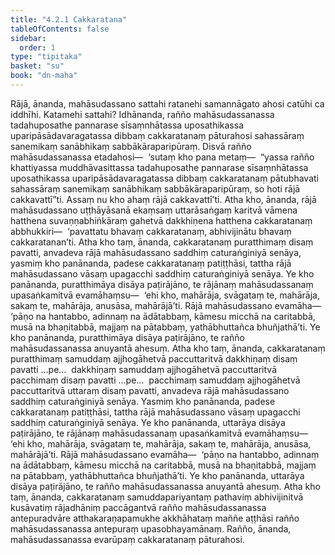 ```yaml
---
title: "4.2.1 Cakkaratana"
tableOfContents: false
sidebar:
  order: 1
type: "tipitaka"
basket: "su"
book: "dn-maha"
---
```



<DynamicBreadcrumb />

<Division number="243" book="dn-maha">

<Paragraph number="540" book="dn-maha">
Rājā, ānanda, mahāsudassano sattahi ratanehi samannāgato ahosi catūhi ca iddhīhi. Katamehi sattahi? Idhānanda, rañño mahāsudassanassa tadahuposathe pannarase sīsaṃnhātassa uposathikassa uparipāsādavaragatassa dibbaṃ cakkaratanaṃ pāturahosi sahassāraṃ sanemikaṃ sanābhikaṃ sabbākāraparipūraṃ. Disvā rañño mahāsudassanassa etadahosi—  ‘sutaṃ kho pana metaṃ—  “yassa rañño khattiyassa muddhāvasittassa tadahuposathe pannarase sīsaṃnhātassa uposathikassa uparipāsādavaragatassa dibbaṃ cakkaratanaṃ pātubhavati sahassāraṃ sanemikaṃ sanābhikaṃ sabbākāraparipūraṃ, so hoti rājā cakkavattī”ti. Assaṃ nu kho ahaṃ rājā cakkavattī’ti.
</Paragraph>

</Division>
<Division number="244" book="dn-maha">

<Paragraph number="541" book="dn-maha">
Atha kho, ānanda, rājā mahāsudassano uṭṭhāyāsanā ekaṃsaṃ uttarāsaṅgaṃ karitvā vāmena hatthena suvaṇṇabhiṅkāraṃ gahetvā dakkhiṇena hatthena cakkaratanaṃ abbhukkiri—  ‘pavattatu bhavaṃ cakkaratanaṃ, abhivijinātu bhavaṃ cakkaratanan’ti. Atha kho taṃ, ānanda, cakkaratanaṃ puratthimaṃ disaṃ pavatti, anvadeva rājā mahāsudassano saddhiṃ caturaṅginiyā senāya, yasmiṃ kho panānanda, padese cakkaratanaṃ patiṭṭhāsi, tattha rājā mahāsudassano vāsaṃ upagacchi saddhiṃ caturaṅginiyā senāya. Ye kho panānanda, puratthimāya disāya paṭirājāno, te rājānaṃ mahāsudassanaṃ upasaṅkamitvā evamāhaṃsu—  ‘ehi kho, mahārāja, svāgataṃ te, mahārāja, sakaṃ te, mahārāja, anusāsa, mahārājā’ti. Rājā mahāsudassano evamāha—  ‘pāṇo na hantabbo, adinnaṃ na ādātabbaṃ, kāmesu micchā na caritabbā, musā na bhaṇitabbā, majjaṃ na pātabbaṃ, yathābhuttañca bhuñjathā’ti. Ye kho panānanda, puratthimāya disāya paṭirājāno, te rañño mahāsudassanassa anuyantā ahesuṃ. Atha kho taṃ, ānanda, cakkaratanaṃ puratthimaṃ samuddaṃ ajjhogāhetvā paccuttaritvā dakkhiṇaṃ disaṃ pavatti …pe…  dakkhiṇaṃ samuddaṃ ajjhogāhetvā paccuttaritvā pacchimaṃ disaṃ pavatti …pe…  pacchimaṃ samuddaṃ ajjhogāhetvā paccuttaritvā uttaraṃ disaṃ pavatti, anvadeva rājā mahāsudassano saddhiṃ caturaṅginiyā senāya. Yasmiṃ kho panānanda, padese cakkaratanaṃ patiṭṭhāsi, tattha rājā mahāsudassano vāsaṃ upagacchi saddhiṃ caturaṅginiyā senāya. Ye kho panānanda, uttarāya disāya paṭirājāno, te rājānaṃ mahāsudassanaṃ upasaṅkamitvā evamāhaṃsu—  ‘ehi kho, mahārāja, svāgataṃ te, mahārāja, sakaṃ te, mahārāja, anusāsa, mahārājā’ti. Rājā mahāsudassano evamāha—  ‘pāṇo na hantabbo, adinnaṃ na ādātabbaṃ, kāmesu micchā na caritabbā, musā na bhaṇitabbā, majjaṃ na pātabbaṃ, yathābhuttañca bhuñjathā’ti. Ye kho panānanda, uttarāya disāya paṭirājāno, te rañño mahāsudassanassa anuyantā ahesuṃ.
</Paragraph>

</Division>
<Division number="245" book="dn-maha">

<Paragraph number="542" book="dn-maha">
Atha kho taṃ, ānanda, cakkaratanaṃ samuddapariyantaṃ pathaviṃ abhivijinitvā kusāvatiṃ rājadhāniṃ paccāgantvā rañño mahāsudassanassa antepuradvāre atthakaraṇapamukhe akkhāhataṃ maññe aṭṭhāsi rañño mahāsudassanassa antepuraṃ upasobhayamānaṃ. Rañño, ānanda, mahāsudassanassa evarūpaṃ cakkaratanaṃ pāturahosi.
</Paragraph>
</Division>